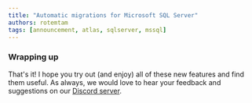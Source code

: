 ```yaml
---
title: "Automatic migrations for Microsoft SQL Server"
authors: rotemtam
tags: [announcement, atlas, sqlserver, mssql]
---
```




### Wrapping up

That's it! I hope you try out (and enjoy) all of these new features and find them useful.
As always, we would love to hear your feedback and suggestions on our [Discord server](https://discord.gg/zZ6sWVg6NT).
